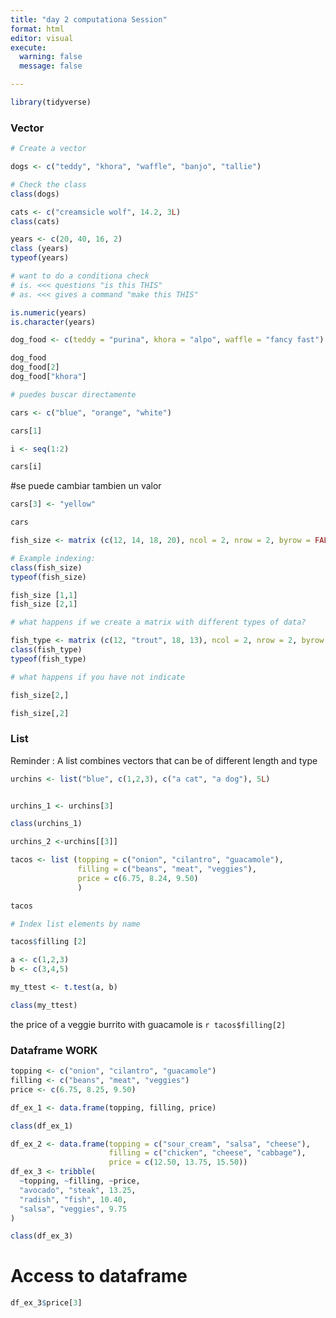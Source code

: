 ```yaml
---
title: "day 2 computationa Session"
format: html
editor: visual
execute: 
  warning: false
  message: false

---
```

```r
library(tidyverse)
```

### Vector
```r
# Create a vector

dogs <- c("teddy", "khora", "waffle", "banjo", "tallie")

# Check the class
class(dogs)
```
```r
cats <- c("creamsicle wolf", 14.2, 3L)
class(cats)
```
```r
years <- c(20, 40, 16, 2)
class (years)
typeof(years)
```
```r
# want to do a conditiona check
# is. <<< questions "is this THIS"
# as. <<< gives a command "make this THIS"

is.numeric(years)
is.character(years)
```
```r
dog_food <- c(teddy = "purina", khora = "alpo", waffle = "fancy fast")

dog_food
dog_food[2]
dog_food["khora"]

# puedes buscar directamente 
```
```r
cars <- c("blue", "orange", "white")

cars[1]

i <- seq(1:2)

cars[i]


```


#se puede cambiar tambien un valor
```r
cars[3] <- "yellow"

cars


```
```r
fish_size <- matrix (c(12, 14, 18, 20), ncol = 2, nrow = 2, byrow = FALSE)

# Example indexing:
class(fish_size)
typeof(fish_size)

fish_size [1,1]
fish_size [2,1]

# what happens if we create a matrix with different types of data?

fish_type <- matrix (c(12, "trout", 18, 13), ncol = 2, nrow = 2, byrow = FALSE)
class(fish_type)
typeof(fish_type)

# what happens if you have not indicate

fish_size[2,]

fish_size[,2]

```
### List

Reminder : A list combines vectors that can be of different length and type

```r
urchins <- list("blue", c(1,2,3), c("a cat", "a dog"), 5L)


urchins_1 <- urchins[3]

class(urchins_1)

urchins_2 <-urchins[[3]]
```


```r
tacos <- list (topping = c("onion", "cilantro", "guacamole"),
               filling = c("beans", "meat", "veggies"),
               price = c(6.75, 8.24, 9.50)
               )

tacos

# Index list elements by name

tacos$filling [2]


```
```r
a <- c(1,2,3)
b <- c(3,4,5)

my_ttest <- t.test(a, b)

class(my_ttest)

```

the price of a veggie burrito with guacamole is `r tacos$filling[2]`


### Dataframe WORK

```r
topping <- c("onion", "cilantro", "guacamole")
filling <- c("beans", "meat", "veggies")
price <- c(6.75, 8.25, 9.50)

df_ex_1 <- data.frame(topping, filling, price)

class(df_ex_1)

df_ex_2 <- data.frame(topping = c("sour_cream", "salsa", "cheese"),
                      filling = c("chicken", "cheese", "cabbage"),
                      price = c(12.50, 13.75, 15.50))
df_ex_3 <- tribble(
  ~topping, ~filling, ~price,
  "avocado", "steak", 13.25,
  "radish", "fish", 10.40,
  "salsa", "veggies", 9.75
)

class(df_ex_3)
```
# Access to dataframe

```r
df_ex_3$price[3]
```

